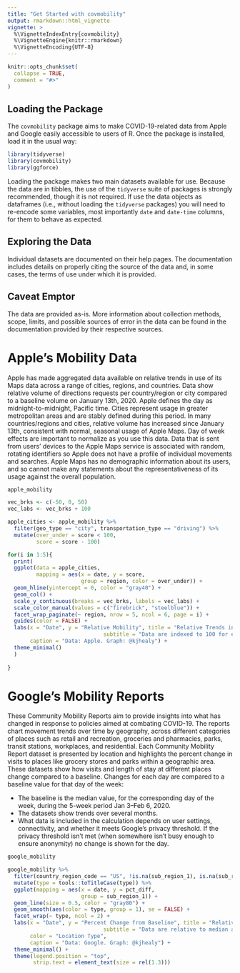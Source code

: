 ```yaml
---
title: "Get Started with covmobility"
output: rmarkdown::html_vignette
vignette: >
  %\VignetteIndexEntry{covmobility}
  %\VignetteEngine{knitr::rmarkdown}
  %\VignetteEncoding{UTF-8}
---
```


```r
knitr::opts_chunk$set(
  collapse = TRUE,
  comment = "#>"
)
```

## Loading the Package

The `covmobility` package aims to make COVID-19-related data from Apple and Google easily accessible to users of R. Once the package is installed, load it in the usual way:

```r
library(tidyverse) 
library(covmobility)
library(ggforce)

```

Loading the package makes two main datasets available for use. Because the data are in tibbles, the use of the `tidyverse` suite of packages is strongly recommended, though it is not required. If use the data objects as dataframes (i.e., without loading the `tidyverse` packages) you will need to re-encode some variables, most importantly `date` and `date-time` columns, for them to behave as expected.

## Exploring the Data

Individual datasets are documented on their help pages. The documentation includes details on properly citing the source of the data and, in some cases, the terms of use under which it is provided. 

## Caveat Emptor

The data are provided as-is. More information about collection methods, scope, limits, and possible sources of error in the data can be found in the documentation provided by their respective sources. 

# Apple's Mobility Data
Apple has made aggregated data available on relative trends in use of its Maps data across a range of cities, regions, and countries. Data show relative volume of directions requests per country/region or city compared to a baseline volume on January 13th, 2020. Apple defines the day as midnight-to-midnight, Pacific time. Cities represent usage in greater metropolitan areas and are stably defined during this period. In many countries/regions and cities, relative volume has increased since January 13th, consistent with normal, seasonal usage of Apple Maps. Day of week effects are important to normalize as you use this data. Data that is sent from users’ devices to the Apple Maps service is associated with random, rotating identifiers so Apple does not have a profile of individual movements and searches. Apple Maps has no demographic information about its users, and so cannot make any statements about the representativeness of its usage against the overall population.

```r
apple_mobility
```


```r
vec_brks <- c(-50, 0, 50)
vec_labs <- vec_brks + 100
```

```r
apple_cities <- apple_mobility %>% 
  filter(geo_type == "city", transportation_type == "driving") %>%
  mutate(over_under = score < 100, 
         score = score - 100) 

for(i in 1:5){
  print(
  ggplot(data = apple_cities,
         mapping = aes(x = date, y = score, 
                       group = region, color = over_under)) + 
  geom_hline(yintercept = 0, color = "gray40") + 
  geom_col() + 
  scale_y_continuous(breaks = vec_brks, labels = vec_labs) + 
  scale_color_manual(values = c("firebrick", "steelblue")) +
  facet_wrap_paginate(~ region, nrow = 5, ncol = 6, page = i) + 
  guides(color = FALSE) + 
  labs(x = "Date", y = "Relative Mobility", title = "Relative Trends in Apple Maps Usage for Driving, Selected Cities", 
                              subtitle = "Data are indexed to 100 for each city's usage on January 13th 2020", 
       caption = "Data: Apple. Graph: @kjhealy") + 
  theme_minimal()
  )
  
}  
```



# Google's Mobility Reports

These Community Mobility Reports aim to provide insights into what has changed in response to policies aimed at combating COVID-19. The reports chart movement trends over time by geography, across different categories of places such as retail and recreation, groceries and pharmacies, parks, transit stations, workplaces, and residential. Each Community Mobility Report dataset is presented by location and highlights the percent change in visits to places like grocery stores and parks within a geographic area. These datasets show how visits and length of stay at different places change compared to a baseline. Changes for each day are compared to a baseline value for that day of the week:

- The baseline is the median value, for the corresponding day of the week, during the 5-week period Jan 3–Feb 6, 2020.
- The datasets show trends over several months.
- What data is included in the calculation depends on user settings, connectivity, and whether it meets Google's privacy threshold. If the privacy threshold isn’t met (when somewhere isn’t busy enough to ensure anonymity) no change is shown for the day. 

```r
google_mobility
```


```r
google_mobility %>% 
  filter(country_region_code == "US", !is.na(sub_region_1), is.na(sub_region_2)) %>%
  mutate(type = tools::toTitleCase(type)) %>%
  ggplot(mapping = aes(x = date, y = pct_diff, 
                       group = sub_region_1)) + 
  geom_line(size = 0.5, color = "gray80") + 
  geom_smooth(aes(color = type, group = 1), se = FALSE) + 
  facet_wrap(~ type, ncol = 2) + 
  labs(x = "Date", y = "Percent Change from Baseline", title = "Relative Trends in Mobility for Kinds of Location in the US, by State", 
                              subtitle = "Data are relative to median activity between Jan 3rd and Feb 6th",
       color = "Location Type", 
       caption = "Data: Google. Graph: @kjhealy") + 
  theme_minimal() + 
  theme(legend.position = "top", 
        strip.text = element_text(size = rel(1.3)))
  
```

